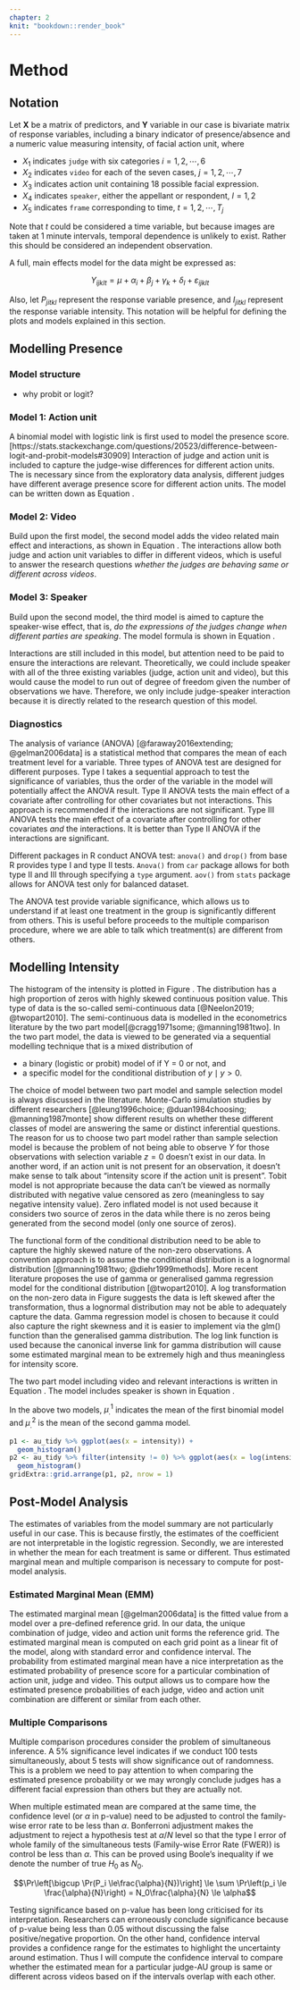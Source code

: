 ```yaml
---
chapter: 2
knit: "bookdown::render_book"
---
```


# Method

## Notation

Let $\mathbf{X}$ be a matrix of predictors, and $\mathbf{Y}$ variable in our case is bivariate matrix of response variables, including a binary indicator of presence/absence and a numeric value measuring intensity, of facial action unit, where 

- $X_1$ indicates `judge` with six categories $i = 1,2, \cdots, 6$
- $X_2$ indicates `video` for each of the seven cases, $j = 1,2, \cdots, 7$
- $X_3$ indicates action unit containing 18 possible facial expression.  
- $X_4$ indicates `speaker`, either the appellant or respondent, $l=1,2$
- $X_5$ indicates `frame` corresponding to time, $t = 1,2, \cdots, T_j$

Note that $t$ could be considered a time variable, but because images are taken at 1 minute intervals, temporal dependence is unlikely to exist. Rather this should be considered an independent observation. 

A full, main effects model for the data might be expressed as:

$$Y_{ijklt} = \mu + \alpha_i + \beta_j + \gamma_k + \delta_l + \varepsilon_{ijklt}$$ 

\noindent Also, let $P_{jitkl}$ represent the response variable presence, and $I_{jitkl}$ represent the response variable intensity. This notation will be helpful for defining the plots and models explained in this section.

## Modelling Presence

### Model structure

- why probit or logit? 


### Model 1: Action unit

<!-- Interactions are included for judge and action unit -->


<!-- and we would be interested in interactions between judge, case, action unit and speaker. An alternative model structure, is to treat each action unit individually, and fit separate models.  -->

A binomial model with logistic link is first used to model the presence score.[https://stats.stackexchange.com/questions/20523/difference-between-logit-and-probit-models#30909] Interaction of judge and action unit is included to capture the judge-wise differences for different action units. The is necessary since from the exploratory data analysis, different judges  have different average presence score for different action units. The model can be written down as Equation \ref{eq:judge_au}. 

\begin{align}\label{eq:judge_au}
P_{ik} &= \frac{e^{\eta_{ik}}}{1 + e^{\eta_{ik}}} \\
\eta_{ik} &= \mu + \alpha_i + \gamma_k + (\alpha\gamma)_{ik}
\end{align}


### Model 2: Video

Build upon the first model, the second model adds the video related main effect and interactions, as shown in Equation \ref{eq:judge_video}. The interactions allow both judge and action unit variables to differ in different videos, which is useful to answer the research questions *whether the judges are behaving same or different across videos*. 

\begin{align}\label{eq:judge_video}
P_{ijk} &= \frac{e^{\eta_{ijk}}}{1 + e^{\eta_{ijk}}} \\
\eta_{ijk} &= \mu + \alpha_i + \beta_j +\gamma_k + (\alpha\beta)_{ij} + (\alpha\gamma)_{ik} + (\beta\gamma)_{jk}
\end{align}

\noindent 

### Model 3: Speaker

Build upon the second model, the third model is aimed to capture the speaker-wise effect, that is, *do the expressions of the judges change when different parties are speaking*. The model formula is shown in Equation \ref{eq:judge_speaker}. 

\begin{align}\label{eq:judge_speaker}
P_{ijkl} &= \frac{e^{\eta_{ijkl}}}{1 + e^{\eta_{ijkl}}} \\
\eta_{ijkl} &= \mu + \alpha_i + \beta_j +\gamma_k + \delta_l + (\alpha\beta)_{ij} + (\alpha\gamma)_{ik} + (\beta\gamma)_{jk} + (\alpha\delta)_{il}
\end{align}

Interactions are still included in this model, but attention need to be paid to ensure the interactions are relevant. Theoretically, we could include speaker with all of the three existing variables (judge, action unit and video), but this would cause the model to run out of degree of freedom given the number of observations we have. Therefore, we only include judge-speaker interaction because it is directly related to the research question of this model. 


<!-- think about if it is necessary to adjust the standard error as well:  -->
<!-- if there are hetroskadasticity, the estimate itself is inconsistent, thus adjustment to make the standard error robust doesnt make sense.  -->

### Diagnostics 

The analysis of variance (ANOVA) [@faraway2016extending; @gelman2006data] is a statistical method that compares the mean of each treatment level for a variable. Three types of ANOVA test are designed for different purposes. Type I takes a sequential approach to test the significance of variables, thus the order of the variable in the model will potentially affect the ANOVA result. Type II ANOVA tests the main effect of a covariate after controlling for other covariates but not interactions. This approach is recommended if the interactions are not significant. Type III ANOVA tests the main effect of a covariate after controlling for other covariates *and* the interactions. It is better than Type II ANOVA if the interactions are significant. 

Different packages in R conduct ANOVA test: `anova()` and `drop()` from base R provides type I and type II tests. `Anova()` from `car` package allows for both type II and III through specifying a `type` argument. `aov()` from `stats` package allows for ANOVA test only for balanced dataset. 

The ANOVA test provide variable significance, which allows us to understand if at least one treatment in the group is significantly different from others. This is useful before proceeds to the multiple comparison procedure, where we are able to talk which treatment(s) are different from others. 

\newpage

## Modelling Intensity 

The histogram of the intensity is plotted in Figure \ref{fig:intensity}. The distribution has a high proportion of zeros with highly skewed continuous position value.  This type of data is the so-called semi-continuous data [@Neelon2019; @twopart2010]. The semi-continuous data is modelled in the econometrics literature by the two part model[@cragg1971some; @manning1981two]. In the two part model, the data is viewed to be generated via a sequential modelling technique that is a mixed distribution of 

- a binary (logistic or probit) model of if Y = 0 or not, and 
- a specific model for the conditional distribution of $y \mid y > 0$. 

The choice of model between two part model and sample selection model is always discussed in the literature. Monte-Carlo simulation studies by different researchers [@leung1996choice; @duan1984choosing; @manning1987monte] show different results on whether these different classes of model are answering the same or distinct inferential questions. The reason for us to choose two part model rather than sample selection model is because the problem of not being able to observe $Y$ for those observations with selection variable $z = 0$ doesn't exist in our data. In another word, if an action unit is not present for an observation, it doesn't make sense to talk about "intensity score if the action unit is present". Tobit model is not appropriate because the data can't be viewed as normally distributed with negative value censored as zero (meaningless to say negative intensity value). Zero inflated model is not used because it considers two source of zeros in the data while there is no zeros being generated from the second model (only one source of zeros). 

The functional form of the conditional distribution need to be able to capture the highly skewed nature of the non-zero observations. A convention approach is to assume the conditional distribution is a lognormal distribution [@manning1981two; @diehr1999methods]. More recent literature proposes the use of gamma or generalised gamma regression model for the conditional distribution [@twopart2010]. A log transformation on the non-zero data in Figure \ref{fig:intensity} suggests the data is left skewed after the transformation, thus a lognormal distribution may not be able to adequately capture the data. Gamma regression model is chosen to because it could also capture the right skewness and it is easier to  implement via the glm() function than the generalised gamma distribution. The log link function is used because the canonical inverse link for gamma distribution will cause some estimated marginal mean to be extremely high and thus meaningless for intensity score.  


The two part model including video and relevant interactions is written in Equation \ref{eq:two-part1}. The model includes speaker is shown in Equation \ref{eq:two-part2}. 

\begin{align}\label{eq:two-part1}
\mu_{ijkl}^1 &= \frac{e^{\eta_{ijkl}}}{1 + e^{\eta_{ijkl}}} \\
\eta{ijk} &= \mu + \alpha_i + \beta_j +\gamma_k + (\alpha\beta)_{ij} + (\alpha\gamma)_{ik} + (\beta\gamma)_{jk} \\
\mu_{ijk}^2 &= \frac{1}{I_{ijk}} \\
E(I_{ijk} \mid I_{ijk} > 0) &= \mu + \alpha_i + \beta_j +\gamma_k + (\alpha\beta)_{ij} + (\alpha\gamma)_{ik} + (\beta\gamma)_{jk}
\end{align}


\begin{align}\label{eq:two-part2}
\mu_{ijkl}^1 &= \frac{e^{\eta_{ijkl}}}{1 + e^{\eta_{ijkl}}} \\
\eta{ijkl} &= \mu + \alpha_i + \beta_j +\gamma_k + \delta_l + (\alpha\beta)_{ij} + (\alpha\gamma)_{ik} + (\beta\gamma)_{jk} + (\alpha\delta)_{il} \\
\mu_{ijkl}^2 &= \frac{1}{I_{ijkl}} \\
E(I_{ijkl} \mid I_{ijkl} > 0) &= \mu + \alpha_i + \beta_j +\gamma_k + \delta_l + (\alpha\beta)_{ij} + (\alpha\gamma)_{ik} + (\beta\gamma)_{jk} + (\alpha\delta)_{il}
\end{align}

\noindent In the above two models, $\mu_{.}^1$ indicates the mean of the first binomial model and $\mu_{.}^2$ is the mean of the second gamma model. 


```r
p1 <- au_tidy %>% ggplot(aes(x = intensity)) + 
  geom_histogram()
p2 <- au_tidy %>% filter(intensity != 0) %>% ggplot(aes(x = log(intensity))) + 
  geom_histogram()
gridExtra::grid.arrange(p1, p2, nrow = 1)
```

\newpage
## Post-Model Analysis

The estimates of variables from the model summary are not particularly useful in our case. This is because firstly,  the estimates of the coefficient are not interpretable in the logistic regression. Secondly, we are interested in whether the mean for each treatment is same or different. Thus estimated marginal mean and multiple comparison is necessary to compute for post-model analysis. 

### Estimated Marginal Mean (EMM)


The estimated marginal mean [@gelman2006data] is the fitted value from a model over a pre-defined reference grid. In our data, the unique combination of judge, video and action unit forms the reference grid. The estimated marginal mean is computed on each grid point as a linear fit of the model, along with standard error and confidence interval. The probability from estimated marginal mean have a nice interpretation as the estimated probability of presence score for a particular combination of action unit, judge and video. This output allows us to compare how the estimated presence probabilities of each judge, video and action unit combination are different or similar from each other. 


<!-- - good to know that: typically the tests and confidence intervals are asymptotic (because of using z score). Thus the df column for tabular results will be Inf.[have a look at the confidence interval for glm: https://cran.r-project.org/web/packages/emmeans/vignettes/models.html] -->


### Multiple Comparisons 

Multiple comparison procedures consider the problem of simultaneous inference. A 5% significance level indicates if we conduct 100 tests simultaneously, about 5 tests will show significance out of randomness. This is a problem we need to pay attention to when comparing the estimated presence probability or we may wrongly conclude judges has a different facial expression than others but they are actually not. 


When multiple estimated mean are compared at the same time, the confidence level (or $\alpha$ in p-value) need to be adjusted to control the family-wise error rate to be less than $\alpha$. Bonferroni adjustment makes the adjustment to reject a hypothesis test at $\alpha/N$ level so that the type I error of whole family of the simultaneous tests (Family-wise Error Rate (FWER)) is control be less than $\alpha$. This can be proved using Boole's inequality if we denote the number of true $H_0$ as $N_0$.   

$$\Pr\left[\bigcup \Pr(P_i \le\frac{\alpha}{N})\right] \le \sum \Pr\left(p_i \le \frac{\alpha}{N}\right) = N_0\frac{\alpha}{N} \le \alpha$$

Testing significance based on p-value has been long criticised for its interpretation. Researchers can erroneously conclude significance because of p-value being less than 0.05 without discussing the false positive/negative proportion. On the other hand, confidence interval provides a confidence range for the estimates to highlight the uncertainty around estimation. Thus I will compute the confidence interval to compare whether the estimated mean for a particular judge-AU group is same or different across videos based on if the intervals overlap with each other. 




